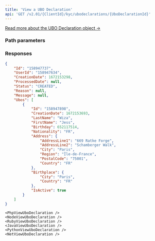 ```yaml
---
title: 'View a UBO Declaration'  
api: 'GET /v2.01/{ClientId}/kyc/ubodeclarations/{UboDeclarationId}'  
---
```




[Read more about the UBO Declaration object →](/api-reference/ubo-declarations/ubo-declaration-object)

### Path parameters  

<UboDeclarationId />  

### Responses  

<AccordionGroup><Accordion title="200" defaultOpen>  

<IdResponse />  

<UserId2Response />  

<CreationDateResponse />  

<ProcessedDate1Response />  

<Status11Response />  

<ReasonResponse />  

<MessageResponse />  

<UbosResponse /></Accordion></AccordionGroup>  

<ResponseExample>  

```json 200
{
    "Id": "158947737",
    "UserId": "158947634",
    "CreationDate": 1672153298,
    "ProcessedDate": null,
    "Status": "CREATED",
    "Reason": null,
    "Message": null,
    "Ubos": [
        {
            "Id": "158947898",
            "CreationDate": 1672153693,
            "LastName": "Wiza",
            "FirstName": "Jess",
            "Birthday": 652117514,
            "Nationality": "FR",
            "Address": {
                "AddressLine1": "669 Ratke Forge",
                "AddressLine2": "Schamberger Walk",
                "City": "Paris",
                "Region": "Île-de-France",
                "PostalCode": "75001",
                "Country": "FR"
            },
            "Birthplace": {
                "City": "Paris",
                "Country": "FR"
            },
            "IsActive": true
        }
    ]
}  
 ```  

</ResponseExample>  

<RequestExample>  
  
    <PhpViewUboDeclaration />
    <NodeViewUboDeclaration />
    <RubyViewUboDeclaration />
    <JavaViewUboDeclaration />
    <PythonViewUboDeclaration />
    <NetViewUboDeclaration />
  
</RequestExample>